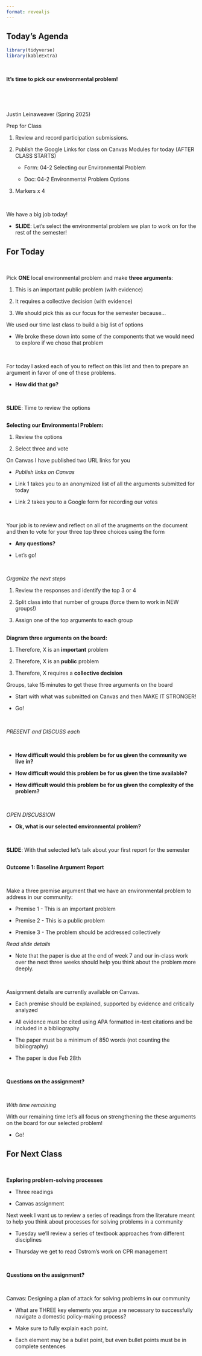 ```yaml
---
format: revealjs
---
```


## Today's Agenda {background-image="Images/background-forest_v3.png" .center}

```r
library(tidyverse)
library(kableExtra)
```

<br>

::: {.r-fit-text}
**It's time to pick our environmental problem!**
:::

<br>

<br>

::: r-stack
Justin Leinaweaver (Spring 2025)
:::

::: notes
Prep for Class

1. Review and record participation submissions.

2. Publish the Google Links for class on Canvas Modules for today (AFTER CLASS STARTS)
    
    - Form: 04-2 Selecting our Environmental Problem
    
    - Doc: 04-2 Environmental Problem Options
    
3. Markers x 4

<br>

We have a big job today!

- **SLIDE**: Let's select the environmental problem we plan to work on for the rest of the semester!

:::



## For Today {background-image="Images/background-forest_v3.png" .center}

<br>

Pick **ONE** local environmental problem and make **three arguments**:

1. This is an important public problem (with evidence)

2. It requires a collective decision (with evidence)

3. We should pick this as our focus for the semester because...

::: notes

We used our time last class to build a big list of options

- We broke these down into some of the components that we would need to explore if we chose that problem

<br>

For today I asked each of you to reflect on this list and then to prepare an argument in favor of one of these problems.

- **How did that go?**

<br>

**SLIDE**: Time to review the options

:::



## {background-image="Images/background-forest_v3.png" .center}

::: {.r-fit-text}

**Selecting our Environmental Problem:**

1. Review the options

2. Select three and vote

:::
::: notes

On Canvas I have published two URL links for you

- *Publish links on Canvas*

- Link 1 takes you to an anonymized list of all the arguments submitted for today

- Link 2 takes you to a Google form for recording our votes

<br>

Your job is to review and reflect on all of the arugments on the document and then to vote for your three top three choices using the form

- **Any questions?**

- Let's go!

<br>

*Organize the next steps*

1. Review the responses and identify the top 3 or 4

2. Split class into that number of groups (force them to work in NEW groups!)

3. Assign one of the top arguments to each group

:::





## {background-image="Images/background-forest_v3.png" .center}

::: {.r-fit-text}
**Diagram three arguments on the board:**

1. Therefore, X is an **important** problem

2. Therefore, X is an **public** problem

3. Therefore, X requires a **collective decision**
:::
::: notes

Groups, take 15 minutes to get these three arguments on the board

- Start with what was submitted on Canvas and then MAKE IT STRONGER!

- Go!

<br>

*PRESENT and DISCUSS each*

<br>

- **How difficult would this problem be for us given the community we live in?**

- **How difficult would this problem be for us given the time available?**

- **How difficult would this problem be for us given the complexity of the problem?**

<br>

*OPEN DISCUSSION*

- **Ok, what is our selected environmental problem?**

<br>

**SLIDE**: With that selected let's talk about your first report for the semester

:::



## {background-image="Images/background-forest_v3.png" .center}

::: {.r-fit-text}
**Outcome 1: Baseline Argument Report**
:::

<br>

Make a three premise argument that we have an environmental problem to address in our community:

- Premise 1 - This is an important problem

- Premise 2 - This is a public problem

- Premise 3 - The problem should be addressed collectively

::: notes

*Read slide details*

- Note that the paper is due at the end of week 7 and our in-class work over the next three weeks should help you think about the problem more deeply.

<br>

Assignment details are currently available on Canvas.

- Each premise should be explained, supported by evidence and critically analyzed

- All evidence must be cited using APA formatted in-text citations and be included in a bibliography

- The paper must be a minimum of 850 words (not counting the bibliography)

- The paper is due Feb 28th

<br>

**Questions on the assignment?**

<br>

*With time remaining*

With our remaining time let's all focus on strengthening the these arguments on the board for our selected problem!

- Go!

:::




## For Next Class {background-image="Images/background-forest_v3.png" .center}

<br>

::: {.r-fit-text}

**Exploring problem-solving processes**

- Three readings

- Canvas assignment

:::

::: notes

Next week I want us to review a series of readings from the literature meant to help you think about processes for solving problems in a community

- Tuesday we'll review a series of textbook approaches from different disciplines

- Thursday we get to read Ostrom's work on CPR management

<br>

**Questions on the assignment?**

<br>

Canvas: Designing a plan of attack for solving problems in our community

- What are THREE key elements you argue are necessary to successfully navigate a domestic policy-making process? 

- Make sure to fully explain each point. 

- Each element may be a bullet point, but even bullet points must be in complete sentences

:::

